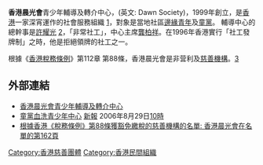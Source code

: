 '''香港晨光會'''青少年輔導及轉介中心，(英文: Dawn Society)，1999年創立，是[[香港|香港]]一家深宵運作的社會服務組織 [https://web.archive.org/web/20060903034641/http://hk.news.yahoo.com/060829/12/1s5hx.html]，對象是當地社區[[邊緣青年|邊緣青年]]及[[童黨|童黨]]。 輔導中心的總幹事是[[許耀光|許耀光]] [https://web.archive.org/web/20060903034730/http://hk.news.yahoo.com/060829/12/1s5hy.html]，「非常社工」，中心主席[[龔柏祥|龔柏祥]]。在1996年香港實行「社工發牌制」之時，他是拒絕領牌的社工之一。　

根據《[[香港稅務條例|香港稅務條例]]》第112章 第88條，香港晨光會是非营利及[[慈善機構|慈善機構]]。[http://www.ird.gov.hk/chi/tax/ach.htm]
<!-- 

香港晨光會地址: [[香港|香港]][[柴灣|柴灣]][[環翠村|環翠村]][[利翠樓|利翠樓]]地下。[http://www.centamap.com/scripts/centamap2.asp?lg=B5&cx=842723&cy=814044&zm=4&mx=842723&my=813831&ms=2&sx=&sy=&ss=0&sl=&vm=&lb=&ly=]

 -->
== 外部連結 ==
* [https://web.archive.org/web/20070312044528/http://hk.yp.yahoo.com/cobrand/listing.html?c=520&b=290&r=0&d=0 香港晨光會青少年輔導及轉介中心]
* [https://web.archive.org/web/20060903021531/http://www.hkdailynews.net/showhknews.php?hknews_id=2 童黨血洗青少年中心] [[新報_(香港)|新報]] 2006年8月29日[https://web.archive.org/web/20060822032058/http://www.hkdailynews.net/pdf/2.PDF 10時]
* [http://www.ird.gov.hk/chi/pdf/c_s88list.pdf 根據香港《稅務條例》第88條獲豁免繳稅的慈善機構的名單: 香港晨光會在名單的第162頁] {{Wayback|url=http://www.ird.gov.hk/chi/pdf/c_s88list.pdf |date=20070421064018 }}

{{Hk-org-stub}}



[[Category:香港慈善團體|Category:香港慈善團體]]
[[Category:香港民間組織|Category:香港民間組織]]